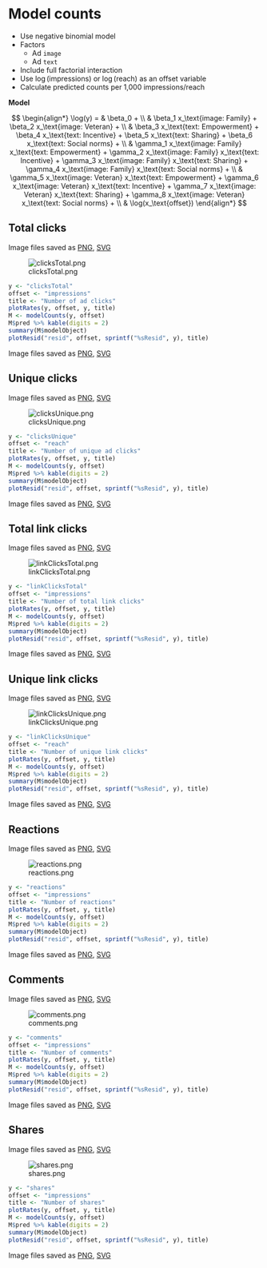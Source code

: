 # Model counts

* Use negative binomial model
* Factors
  * Ad `image`
  * Ad `text`
* Include full factorial interaction
* Use $\log(\text{impressions})$ or $\log(\text{reach})$ as an offset variable
* Calculate predicted counts per 1,000 impressions/reach

**Model**

$$
\begin{align*}
\log(y) = & \beta_0 + \\
          & \beta_1 x_\text{image: Family} + 
            \beta_2 x_\text{image: Veteran} + \\
          & \beta_3 x_\text{text: Empowerment} + 
            \beta_4 x_\text{text: Incentive} + 
            \beta_5 x_\text{text: Sharing} + 
            \beta_6 x_\text{text: Social norms} + \\
          & \gamma_1 x_\text{image: Family} x_\text{text: Empowerment} + 
            \gamma_2 x_\text{image: Family} x_\text{text: Incentive} + 
            \gamma_3 x_\text{image: Family} x_\text{text: Sharing} + 
            \gamma_4 x_\text{image: Family} x_\text{text: Social norms} + \\
          & \gamma_5 x_\text{image: Veteran} x_\text{text: Empowerment} + 
            \gamma_6 x_\text{image: Veteran} x_\text{text: Incentive} + 
            \gamma_7 x_\text{image: Veteran} x_\text{text: Sharing} + 
            \gamma_8 x_\text{image: Veteran} x_\text{text: Social norms} + \\
          & \log(x_\text{offset})
\end{align*}
$$


## Total clicks

Image files saved as [PNG](../figures/clicksTotal.png), [SVG](../figures/clicksTotal.svg)

![clicksTotal.png](../figures/clicksTotal.png)

```r
y <- "clicksTotal"
offset <- "impressions"
title <- "Number of ad clicks"
plotRates(y, offset, y, title)
M <- modelCounts(y, offset)
M$pred %>% kable(digits = 2)
summary(M$modelObject)
plotResid("resid", offset, sprintf("%sResid", y), title)
```

Image files saved as [PNG](../figures/clicksTotalResid.png), [SVG](../figures/clicksTotalResid.svg)


## Unique clicks

Image files saved as [PNG](../figures/clicksUnique.png), [SVG](../figures/clicksUnique.svg)

![clicksUnique.png](../figures/clicksUnique.png)

```r
y <- "clicksUnique"
offset <- "reach"
title <- "Number of unique ad clicks"
plotRates(y, offset, y, title)
M <- modelCounts(y, offset)
M$pred %>% kable(digits = 2)
summary(M$modelObject)
plotResid("resid", offset, sprintf("%sResid", y), title)
```

Image files saved as [PNG](../figures/clicksUniqueResid.png), [SVG](../figures/clicksUniqueResid.svg)


## Total link clicks

Image files saved as [PNG](../figures/linkClicksTotal.png), [SVG](../figures/linkClicksTotal.svg)

![linkClicksTotal.png](../figures/linkClicksTotal.png)

```r
y <- "linkClicksTotal"
offset <- "impressions"
title <- "Number of total link clicks"
plotRates(y, offset, y, title)
M <- modelCounts(y, offset)
M$pred %>% kable(digits = 2)
summary(M$modelObject)
plotResid("resid", offset, sprintf("%sResid", y), title)
```

Image files saved as [PNG](../figures/linkClicksTotalResid.png), [SVG](../figures/linkClicksTotalResid.svg)


## Unique link clicks

Image files saved as [PNG](../figures/linkClicksUnique.png), [SVG](../figures/linkClicksUnique.svg)

![linkClicksUnique.png](../figures/linkClicksUnique.png)

```r
y <- "linkClicksUnique"
offset <- "reach"
title <- "Number of unique link clicks"
plotRates(y, offset, y, title)
M <- modelCounts(y, offset)
M$pred %>% kable(digits = 2)
summary(M$modelObject)
plotResid("resid", offset, sprintf("%sResid", y), title)
```

Image files saved as [PNG](../figures/linkClicksUniqueResid.png), [SVG](../figures/linkClicksUniqueResid.svg)


## Reactions

Image files saved as [PNG](../figures/reactions.png), [SVG](../figures/reactions.svg)

![reactions.png](../figures/reactions.png)

```r
y <- "reactions"
offset <- "impressions"
title <- "Number of reactions"
plotRates(y, offset, y, title)
M <- modelCounts(y, offset)
M$pred %>% kable(digits = 2)
summary(M$modelObject)
plotResid("resid", offset, sprintf("%sResid", y), title)
```

Image files saved as [PNG](../figures/reactionsResid.png), [SVG](../figures/reactionsResid.svg)



## Comments

Image files saved as [PNG](../figures/comments.png), [SVG](../figures/comments.svg)

![comments.png](../figures/comments.png)

```r
y <- "comments"
offset <- "impressions"
title <- "Number of comments"
plotRates(y, offset, y, title)
M <- modelCounts(y, offset)
M$pred %>% kable(digits = 2)
summary(M$modelObject)
plotResid("resid", offset, sprintf("%sResid", y), title)
```

Image files saved as [PNG](../figures/commentsResid.png), [SVG](../figures/commentsResid.svg)


## Shares

Image files saved as [PNG](../figures/shares.png), [SVG](../figures/shares.svg)

![shares.png](../figures/shares.png)

```r
y <- "shares"
offset <- "impressions"
title <- "Number of shares"
plotRates(y, offset, y, title)
M <- modelCounts(y, offset)
M$pred %>% kable(digits = 2)
summary(M$modelObject)
plotResid("resid", offset, sprintf("%sResid", y), title)
```

Image files saved as [PNG](../figures/sharesResid.png), [SVG](../figures/sharesResid.svg)
